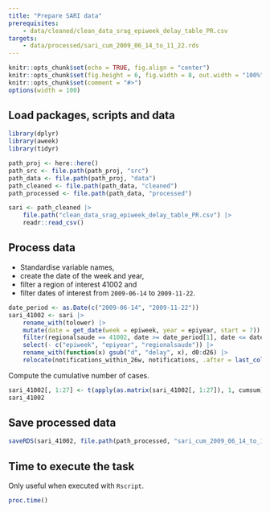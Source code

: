```yaml
---
title: "Prepare SARI data"
prerequisites:
    - data/cleaned/clean_data_srag_epiweek_delay_table_PR.csv
targets:
    - data/processed/sari_cum_2009_06_14_to_11_22.rds
---
```


```r
knitr::opts_chunk$set(echo = TRUE, fig.align = "center")
knitr::opts_chunk$set(fig.height = 6, fig.width = 8, out.width = "100%")
knitr::opts_chunk$set(comment = "#>")
options(width = 100)
```

## Load packages, scripts and data

```r
library(dplyr)
library(aweek)
library(tidyr)

path_proj <- here::here()
path_src <- file.path(path_proj, "src")
path_data <- file.path(path_proj, "data")
path_cleaned <- file.path(path_data, "cleaned")
path_processed <- file.path(path_data, "processed")

sari <- path_cleaned |>
    file.path("clean_data_srag_epiweek_delay_table_PR.csv") |>
    readr::read_csv()
```

## Process data

- Standardise variable names,
- create the date of the week and year,
- filter a region of interest $41002$ and
- filter dates of interest from `2009-06-14` to `2009-11-22`.

```r
date_period <- as.Date(c("2009-06-14", "2009-11-22"))
sari_41002 <- sari |>
    rename_with(tolower) |>
    mutate(date = get_date(week = epiweek, year = epiyear, start = 7)) |>
    filter(regionalsaude == 41002, date >= date_period[1], date <= date_period[2]) |>
    select(- c("epiweek", "epiyear", "regionalsaude")) |>
    rename_with(function(x) gsub("d", "delay", x), d0:d26) |>
    relocate(notifications_within_26w, notifications, .after = last_col())
```

Compute the cumulative number of cases.

```r
sari_41002[, 1:27] <- t(apply(as.matrix(sari_41002[, 1:27]), 1, cumsum))
sari_41002
```

## Save processed data

```r
saveRDS(sari_41002, file.path(path_processed, "sari_cum_2009_06_14_to_11_22.rds"))
```

## Time to execute the task

Only useful when executed with `Rscript`.

```r
proc.time()
```

